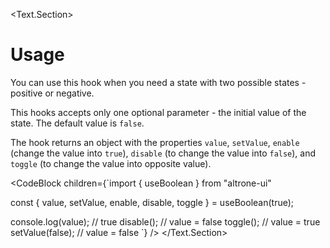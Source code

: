 
<BluePrint title="useBoolean" />

<Text.Section>
  # Usage

  You can use this hook when you need a state with two possible states - positive or negative.

  This hooks accepts only one optional parameter - the initial value of the state. The default value is `false`.

  The hook returns an object with the
  properties `value`, `setValue`, `enable` (change the value into `true`), `disable` (to change the value into `false`),
  and `toggle` (to change the value into opposite value).


  <CodeBlock children={`import { useBoolean } from "altrone-ui"

const {
  value,
  setValue,
  enable,
  disable,
  toggle
} = useBoolean(true);

console.log(value); // true
disable(); // value = false
toggle(); // value = true
setValue(false); // value = false
`} />
</Text.Section>